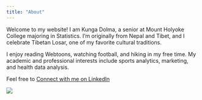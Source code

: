 ```yaml
---
title: "About"
---
```


Welcome to my website! I am Kunga Dolma, a senior at Mount Holyoke College majoring in Statistics. I’m originally from Nepal and Tibet, and I celebrate Tibetan Losar, one of my favorite cultural traditions.

I enjoy reading Webtoons, watching football, and hiking in my free time. My academic and professional interests include sports analytics, marketing, and health data analysis.

Feel free to [Connect with me on LinkedIn](https://www.linkedin.com/in/kungadolma/)

![](Screenshot%202024-08-26%20124825.png)
